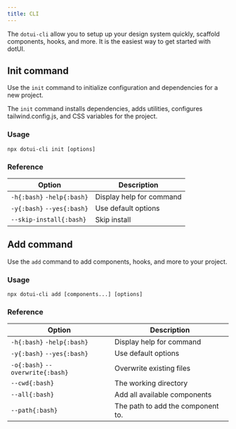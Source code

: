 ---
title: CLI
---

The `dotui-cli` allow you to setup up your design system quickly, scaffold components, hooks, and more.
It is the easiest way to get started with dotUI.

## Init command

Use the `init` command to initialize configuration and dependencies for a new project.

The `init` command installs dependencies, adds utilities, configures tailwind.config.js, and CSS variables for the project.

### Usage

```package-install
npx dotui-cli init [options]
```

### Reference

| Option                     | Description              |
| -------------------------- | ------------------------ |
| `-h{:bash}` `-help{:bash}` | Display help for command |
| `-y{:bash}` `--yes{:bash}` | Use default options      |
| `--skip-install{:bash}`    | Skip install             |

## Add command

Use the `add` command to add components, hooks, and more to your project.

### Usage

```package-install
npx dotui-cli add [components...] [options]
```

### Reference

| Option                           | Description                       |
| -------------------------------- | --------------------------------- |
| `-h{:bash}` `-help{:bash}`       | Display help for command          |
| `-y{:bash}` `--yes{:bash}`       | Use default options               |
| `-o{:bash}` `--overwrite{:bash}` | Overwrite existing files          |
| `--cwd{:bash}`                   | The working directory             |
| `--all{:bash}`                   | Add all available components      |
| `--path{:bash}`                  | The path to add the component to. |
